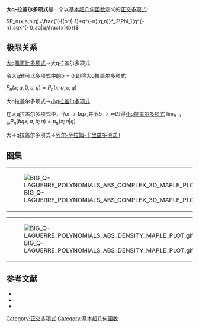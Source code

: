 
'''大q-拉盖尔多项式'''是一个以[[基本超几何函数|基本超几何函数]]定义的[[正交多项式|正交多项式]]:

<math>P_n(x;a,b;q)=\frac{1}{(b^{-1}*q^{-n};q,n)}*_2\Phi_1(q^{-n},aqx^{-1};aq|q;\frac{x}{b})</math>

==极限关系==
;[[大q雅可比多项式|大q雅可比多项式]]→大q拉盖尔多项式
令大q雅可比多项式中的<math>b =0</math>,即得大q拉盖尔多项式

<math>P_{n}(x;a,0,c;q)=P_{n}(x;a,c;q)</math>

;大q拉盖尔多项式→[[小q拉盖尔多项式|小q拉盖尔多项式]]
在大q拉盖尔多项式中，令<math>x \to  bqx</math>,并令<math>b \to \infty</math>即得[[小q拉盖尔多项式|小q拉盖尔多项式]]
<math>\lim_{b \to \infty}P_{n}(bqx;a,b;q)=p_{n}(x;a|q)</math> 


;大→q拉盖尔多项式→[[阿尔-萨拉姆-卡里兹多项式_I|阿尔-萨拉姆-卡里兹多项式 I]]

==图集==
{|
|[[File:BIG_Q-LAGUERRE_POLYNOMIALS_ABS_COMPLEX_3D_MAPLE_PLOT.gif|thumb]]
|[[File:BIG_Q-LAGUERRE_POLYNOMIALS_IM_COMPLEX_3D_MAPLE_PLOT.gif|thumb]]
|[[File:BIG_Q-LAGUERRE_POLYNOMIALS_RE_COMPLEX_3D_MAPLE_PLOT.gif|thumb]]
|}
{|
|[[File:BIG_Q-LAGUERRE_POLYNOMIALS_ABS_DENSITY_MAPLE_PLOT.gif|thumb]]
|[[File:BIG_Q-LAGUERRE_POLYNOMIALS_IM_DENSITY_MAPLE_PLOT.gif|thumb]]
|[[File:BIG_Q-LAGUERRE_POLYNOMIALS_RE_DENSITY_MAPLE_PLOT.gif|thumb]]
|}

==参考文献==
*{{Citation | last1=Gasper | first1=George | last2=Rahman | first2=Mizan | title=Basic hypergeometric series | publisher=[[Cambridge_University_Press|Cambridge University Press]] | edition=2nd | series=Encyclopedia of Mathematics and its Applications | isbn=978-0-521-83357-8 | doi=10.2277/0521833574 | mr=2128719 | year=2004 | volume=96}}
*{{Citation | last1=Koekoek | first1=Roelof | last2=Lesky | first2=Peter A. | last3=Swarttouw | first3=René F. | title=Hypergeometric orthogonal polynomials and their q-analogues | publisher=[[Springer-Verlag|Springer-Verlag]] | location=Berlin, New York | series=Springer Monographs in Mathematics | isbn=978-3-642-05013-8 | doi=10.1007/978-3-642-05014-5 | mr=2656096 | year=2010}}
*{{dlmf|id=18|title=|first=Tom H. |last=Koornwinder|first2=Roderick S. C.|last2= Wong|first3=Roelof |last3=Koekoek||first4=René F. |last4=Swarttouw}}

[[Category:正交多项式|Category:正交多项式]]
[[Category:基本超几何函数|Category:基本超几何函数]]
{{q超几何函数}}